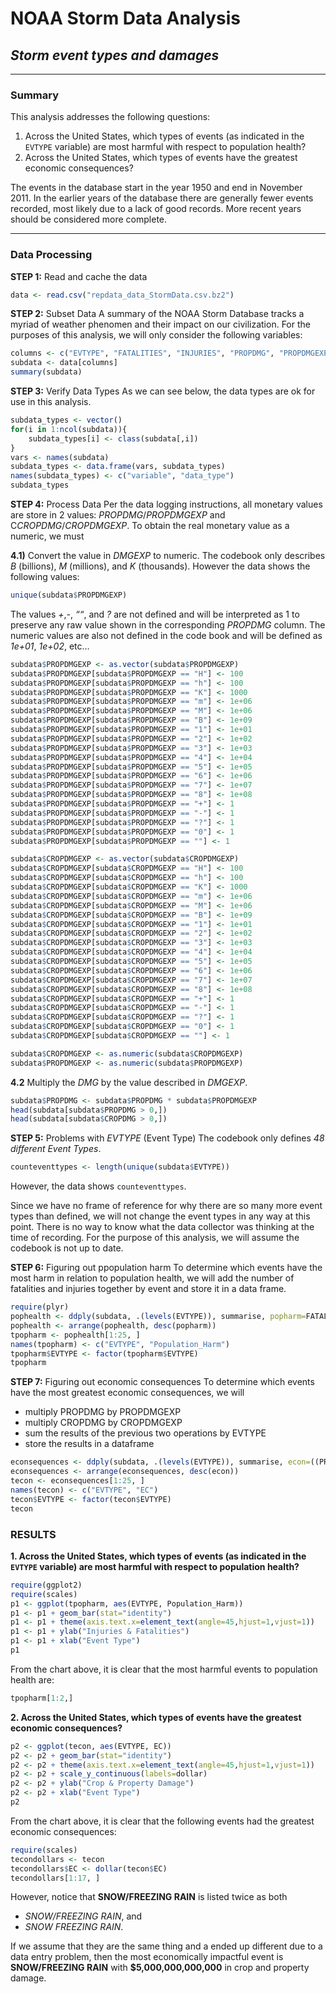 # NOAA Storm Data Analysis
## *Storm event types and damages*

-------

### Summary
This analysis addresses the following questions:

1. Across the United States, which types of events (as indicated in the <code>EVTYPE</code> variable) are most harmful with respect to population health?
2. Across the United States, which types of events have the greatest economic consequences?

The events in the database start in the year 1950 and end in November 2011. In the earlier years of the database there are generally fewer events recorded, most likely due to a lack of good records. More recent years should be considered more complete.

--------

### Data Processing

**STEP 1:** Read and cache the data
```r
data <- read.csv("repdata_data_StormData.csv.bz2")
```

**STEP 2:** Subset Data
A summary of the NOAA Storm Database tracks a myriad of weather phenomen and their impact on our civilization. For the purposes of this analysis, we will only consider the following variables:
```r
columns <- c("EVTYPE", "FATALITIES", "INJURIES", "PROPDMG", "PROPDMGEXP", "CROPDMG", "CROPDMGEXP")
subdata <- data[columns]
summary(subdata)
```

**STEP 3:** Verify Data Types
As we can see below, the data types are ok for use in this analysis.
```r
subdata_types <- vector()
for(i in 1:ncol(subdata)){
    subdata_types[i] <- class(subdata[,i])
}
vars <- names(subdata)
subdata_types <- data.frame(vars, subdata_types)
names(subdata_types) <- c("variable", "data_type")
subdata_types
```

**STEP 4:** Process Data
Per the data logging instructions, all monetary values are store in 2 values: *PROPDMG*/*PROPDMGEXP* and C*CROPDMG*/*CROPDMGEXP*. To obtain the real monetary value as a numeric, we must 

**4.1)** Convert the value in *DMGEXP* to numeric. The codebook only describes *B* (billions), *M* (millions), and *K* (thousands). However the data shows the following values:

```r
unique(subdata$PROPDMGEXP)
```

The values *+*,*-*, *""*, and *?* are not defined and will be interpreted as 1 to preserve any raw value shown in the corresponding *PROPDMG* column. The numeric values are also not defined in the code book and will be defined as *1e+01*, *1e+02*, etc...
 
```r
subdata$PROPDMGEXP <- as.vector(subdata$PROPDMGEXP)
subdata$PROPDMGEXP[subdata$PROPDMGEXP == "H"] <- 100
subdata$PROPDMGEXP[subdata$PROPDMGEXP == "h"] <- 100
subdata$PROPDMGEXP[subdata$PROPDMGEXP == "K"] <- 1000
subdata$PROPDMGEXP[subdata$PROPDMGEXP == "m"] <- 1e+06
subdata$PROPDMGEXP[subdata$PROPDMGEXP == "M"] <- 1e+06
subdata$PROPDMGEXP[subdata$PROPDMGEXP == "B"] <- 1e+09
subdata$PROPDMGEXP[subdata$PROPDMGEXP == "1"] <- 1e+01
subdata$PROPDMGEXP[subdata$PROPDMGEXP == "2"] <- 1e+02
subdata$PROPDMGEXP[subdata$PROPDMGEXP == "3"] <- 1e+03
subdata$PROPDMGEXP[subdata$PROPDMGEXP == "4"] <- 1e+04
subdata$PROPDMGEXP[subdata$PROPDMGEXP == "5"] <- 1e+05
subdata$PROPDMGEXP[subdata$PROPDMGEXP == "6"] <- 1e+06
subdata$PROPDMGEXP[subdata$PROPDMGEXP == "7"] <- 1e+07
subdata$PROPDMGEXP[subdata$PROPDMGEXP == "8"] <- 1e+08
subdata$PROPDMGEXP[subdata$PROPDMGEXP == "+"] <- 1
subdata$PROPDMGEXP[subdata$PROPDMGEXP == "-"] <- 1
subdata$PROPDMGEXP[subdata$PROPDMGEXP == "?"] <- 1
subdata$PROPDMGEXP[subdata$PROPDMGEXP == "0"] <- 1
subdata$PROPDMGEXP[subdata$PROPDMGEXP == ""] <- 1

subdata$CROPDMGEXP <- as.vector(subdata$CROPDMGEXP)
subdata$CROPDMGEXP[subdata$CROPDMGEXP == "H"] <- 100
subdata$CROPDMGEXP[subdata$CROPDMGEXP == "h"] <- 100
subdata$CROPDMGEXP[subdata$CROPDMGEXP == "K"] <- 1000
subdata$CROPDMGEXP[subdata$CROPDMGEXP == "m"] <- 1e+06
subdata$CROPDMGEXP[subdata$CROPDMGEXP == "M"] <- 1e+06
subdata$CROPDMGEXP[subdata$CROPDMGEXP == "B"] <- 1e+09
subdata$CROPDMGEXP[subdata$CROPDMGEXP == "1"] <- 1e+01
subdata$CROPDMGEXP[subdata$CROPDMGEXP == "2"] <- 1e+02
subdata$CROPDMGEXP[subdata$CROPDMGEXP == "3"] <- 1e+03
subdata$CROPDMGEXP[subdata$CROPDMGEXP == "4"] <- 1e+04
subdata$CROPDMGEXP[subdata$CROPDMGEXP == "5"] <- 1e+05
subdata$CROPDMGEXP[subdata$CROPDMGEXP == "6"] <- 1e+06
subdata$CROPDMGEXP[subdata$CROPDMGEXP == "7"] <- 1e+07
subdata$CROPDMGEXP[subdata$CROPDMGEXP == "8"] <- 1e+08
subdata$CROPDMGEXP[subdata$CROPDMGEXP == "+"] <- 1
subdata$CROPDMGEXP[subdata$CROPDMGEXP == "-"] <- 1
subdata$CROPDMGEXP[subdata$CROPDMGEXP == "?"] <- 1
subdata$CROPDMGEXP[subdata$CROPDMGEXP == "0"] <- 1
subdata$CROPDMGEXP[subdata$CROPDMGEXP == ""] <- 1

subdata$CROPDMGEXP <- as.numeric(subdata$CROPDMGEXP)
subdata$PROPDMGEXP <- as.numeric(subdata$PROPDMGEXP)

```
 
**4.2** Multiply the *DMG* by the value described in *DMGEXP*.
```r
subdata$PROPDMG <- subdata$PROPDMG * subdata$PROPDMGEXP
head(subdata[subdata$PROPDMG > 0,])
head(subdata[subdata$CROPDMG > 0,])
```

**STEP 5:** Problems with *EVTYPE* (Event Type)
The codebook only defines *48 different Event Types*.  
```r
counteventtypes <- length(unique(subdata$EVTYPE))
```
However, the data shows `counteventtypes`.

Since we have no frame of reference for why there are so many more event types than defined, we will not change the event types in any way at this point. There is no way to know what the data collector was thinking at the time of recording. For the purpose of this analysis, we will assume the codebook is not up to date.

**STEP 6:** Figuring out ppopulation harm
To determine which events have the most harm in relation to population health, we will add the number of fatalities and injuries together by event and store it in a data frame.

```r
require(plyr)
pophealth <- ddply(subdata, .(levels(EVTYPE)), summarise, popharm=FATALITIES+INJURIES)
pophealth <- arrange(pophealth, desc(popharm))
tpopharm <- pophealth[1:25, ]
names(tpopharm) <- c("EVTYPE", "Population_Harm")
tpopharm$EVTYPE <- factor(tpopharm$EVTYPE)
tpopharm
```

**STEP 7:** Figuring out economic consequences
To determine which events have the most greatest economic consequences, we will 

 - multiply PROPDMG by PROPDMGEXP
 - multiply CROPDMG by CROPDMGEXP
 - sum the results of the previous two operations by EVTYPE
 - store the results in a dataframe
 
```r
econsequences <- ddply(subdata, .(levels(EVTYPE)), summarise, econ=((PROPDMG*PROPDMGEXP)+(CROPDMG*CROPDMGEXP)))
econsequences <- arrange(econsequences, desc(econ))
tecon <- econsequences[1:25, ]
names(tecon) <- c("EVTYPE", "EC")
tecon$EVTYPE <- factor(tecon$EVTYPE)
tecon
```


### RESULTS

**1. Across the United States, which types of events (as indicated in the <code>EVTYPE</code> variable) are most harmful with respect to population health?**

```r
require(ggplot2)
require(scales)
p1 <- ggplot(tpopharm, aes(EVTYPE, Population_Harm))
p1 <- p1 + geom_bar(stat="identity")
p1 <- p1 + theme(axis.text.x=element_text(angle=45,hjust=1,vjust=1))
p1 <- p1 + ylab("Injuries & Fatalities")
p1 <- p1 + xlab("Event Type")
p1
```

From the chart above, it is clear that the most harmful events to population health are:

```r
tpopharm[1:2,]
```



**2. Across the United States, which types of events have the greatest economic consequences?**

```r
p2 <- ggplot(tecon, aes(EVTYPE, EC))
p2 <- p2 + geom_bar(stat="identity")
p2 <- p2 + theme(axis.text.x=element_text(angle=45,hjust=1,vjust=1))
p2 <- p2 + scale_y_continuous(labels=dollar)
p2 <- p2 + ylab("Crop & Property Damage")
p2 <- p2 + xlab("Event Type")
p2
```

From the chart above, it is clear that the following events had the greatest economic consequences: 

```r
require(scales)
tecondollars <- tecon
tecondollars$EC <- dollar(tecon$EC)
tecondollars[1:17, ]
```


However, notice that **SNOW/FREEZING RAIN** is listed twice as both 

- *SNOW/FREEZING RAIN*, and 
- *SNOW FREEZING RAIN*. 

If we assume that they are the same thing and a ended up different due to a data entry problem, then the most economically impactful event is **SNOW/FREEZING RAIN** with **$5,000,000,000,000** in crop and property damage.